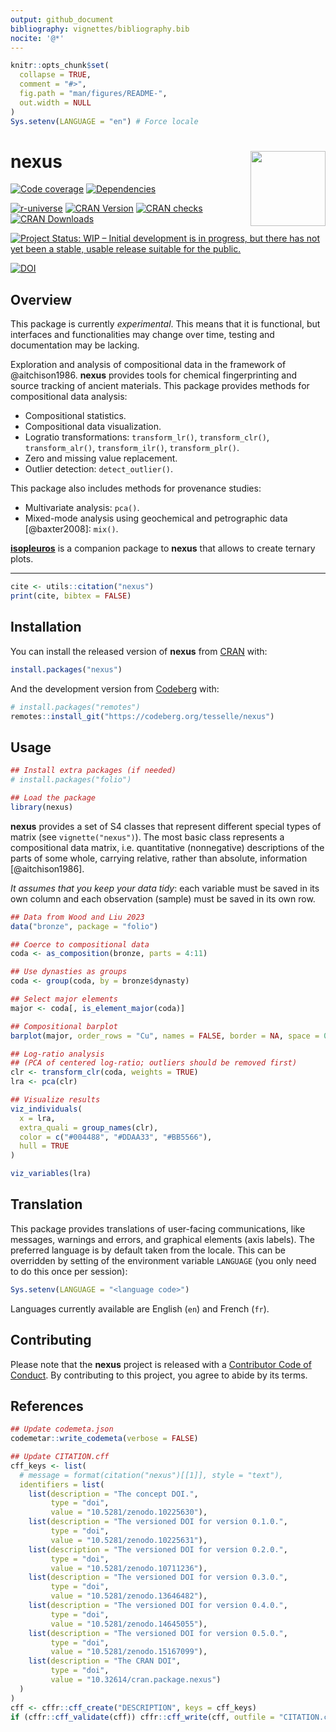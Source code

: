 ```yaml
---
output: github_document
bibliography: vignettes/bibliography.bib
nocite: '@*'
---
```


<!-- README.md is generated from README.Rmd. Please edit that file -->

```r
knitr::opts_chunk$set(
  collapse = TRUE,
  comment = "#>",
  fig.path = "man/figures/README-",
  out.width = NULL
)
Sys.setenv(LANGUAGE = "en") # Force locale
```

# nexus <img width=120px src="man/figures/logo.png" align="right" />

<!-- badges: start -->
[![Code coverage](https://packages.tesselle.org/nexus/coverage/badge.svg)](https://packages.tesselle.org/nexus/coverage/)
[![Dependencies](https://tinyverse.netlify.app/badge/nexus)](https://cran.r-project.org/package=nexus)

[![r-universe](https://tesselle.r-universe.dev/badges/nexus)](https://tesselle.r-universe.dev/nexus){.pkgdown-devel}
[![CRAN Version](https://www.r-pkg.org/badges/version/nexus)](https://cran.r-project.org/package=nexus){.pkgdown-release}
[![CRAN checks](https://badges.cranchecks.info/worst/nexus.svg)](https://cran.r-project.org/web/checks/check_results_nexus.html){.pkgdown-release}
[![CRAN Downloads](https://cranlogs.r-pkg.org/badges/nexus)](https://cran.r-project.org/package=nexus){.pkgdown-release}

[![Project Status: WIP – Initial development is in progress, but there has not yet been a stable, usable release suitable for the public.](https://www.repostatus.org/badges/latest/wip.svg)](https://www.repostatus.org/#wip)

[![DOI](https://zenodo.org/badge/DOI/10.5281/zenodo.10225630.svg)](https://doi.org/10.5281/zenodo.10225630)
<!-- badges: end -->

## Overview

This package is currently *experimental*. This means that it is functional, but interfaces and functionalities may change over time, testing and documentation may be lacking.

Exploration and analysis of compositional data in the framework of @aitchison1986. **nexus** provides tools for chemical fingerprinting and source tracking of ancient materials. This package provides methods for compositional data analysis:

* Compositional statistics.
* Compositional data visualization.
* Logratio transformations: `transform_lr()`, `transform_clr()`, `transform_alr()`, `transform_ilr()`, `transform_plr()`.
* Zero and missing value replacement.
* Outlier detection: `detect_outlier()`.

This package also includes methods for provenance studies:

* Multivariate analysis: `pca()`.
* Mixed-mode analysis using geochemical and petrographic data [@baxter2008]: `mix()`.

[**isopleuros**](https://packages.tesselle.org/isopleuros/) is a companion package to **nexus** that allows to create ternary plots.

---

```r
cite <- utils::citation("nexus")
print(cite, bibtex = FALSE)
```

## Installation

You can install the released version of **nexus** from [CRAN](https://CRAN.R-project.org) with:

```r
install.packages("nexus")
```

And the development version from [Codeberg](https://codeberg.org/) with:

```r
# install.packages("remotes")
remotes::install_git("https://codeberg.org/tesselle/nexus")
```

## Usage

```r
## Install extra packages (if needed)
# install.packages("folio")

## Load the package
library(nexus)
```

**nexus** provides a set of S4 classes that represent different special types of matrix (see `vignette("nexus")`). The most basic class represents a compositional data matrix, i.e. quantitative (nonnegative) descriptions of the parts of some whole, carrying relative, rather than absolute, information [@aitchison1986].

*It assumes that you keep your data tidy*: each variable must be saved in its own column and each observation (sample) must be saved in its own row.
  
```r
## Data from Wood and Liu 2023
data("bronze", package = "folio")

## Coerce to compositional data
coda <- as_composition(bronze, parts = 4:11)

## Use dynasties as groups
coda <- group(coda, by = bronze$dynasty)
```

```r
## Select major elements
major <- coda[, is_element_major(coda)]

## Compositional barplot
barplot(major, order_rows = "Cu", names = FALSE, border = NA, space = 0)
```

```r
## Log-ratio analysis
## (PCA of centered log-ratio; outliers should be removed first)
clr <- transform_clr(coda, weights = TRUE)
lra <- pca(clr)

## Visualize results
viz_individuals(
  x = lra, 
  extra_quali = group_names(clr),
  color = c("#004488", "#DDAA33", "#BB5566"),
  hull = TRUE
)

viz_variables(lra)
```

## Translation

This package provides translations of user-facing communications, like messages, warnings and errors, and graphical elements (axis labels). The preferred language is by default taken from the locale. This can be overridden by setting of the environment variable `LANGUAGE` (you only need to do this once per session):

``` r
Sys.setenv(LANGUAGE = "<language code>")
```

Languages currently available are English (`en`) and French (`fr`).

## Contributing

Please note that the **nexus** project is released with a [Contributor Code of Conduct](https://www.tesselle.org/conduct.html). By contributing to this project, you agree to abide by its terms.

## References

```r
## Update codemeta.json
codemetar::write_codemeta(verbose = FALSE)

## Update CITATION.cff
cff_keys <- list(
  # message = format(citation("nexus")[[1]], style = "text"),
  identifiers = list(
    list(description = "The concept DOI.",
         type = "doi",
         value = "10.5281/zenodo.10225630"),
    list(description = "The versioned DOI for version 0.1.0.",
         type = "doi",
         value = "10.5281/zenodo.10225631"),
    list(description = "The versioned DOI for version 0.2.0.",
         type = "doi",
         value = "10.5281/zenodo.10711236"),
    list(description = "The versioned DOI for version 0.3.0.",
         type = "doi",
         value = "10.5281/zenodo.13646482"),
    list(description = "The versioned DOI for version 0.4.0.",
         type = "doi",
         value = "10.5281/zenodo.14645055"),
    list(description = "The versioned DOI for version 0.5.0.",
         type = "doi",
         value = "10.5281/zenodo.15167099"),
    list(description = "The CRAN DOI",
         type = "doi",
         value = "10.32614/cran.package.nexus")
  )
)
cff <- cffr::cff_create("DESCRIPTION", keys = cff_keys)
if (cffr::cff_validate(cff)) cffr::cff_write(cff, outfile = "CITATION.cff")
```
